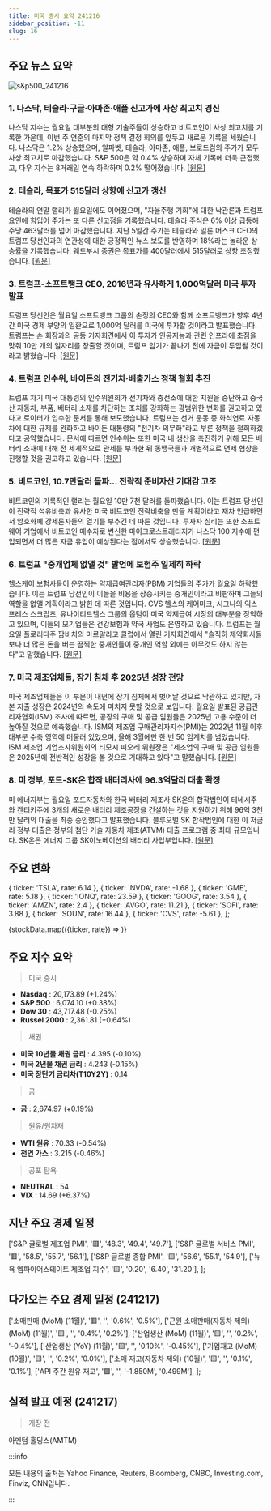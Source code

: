 ```yaml
---
title: 미국 증시 요약 241216
sidebar_position: -11
slug: 16
---
```


## 주요 뉴스 요약

![s&p500_241216](/map/241216.png)

### 1. **나스닥, 테슬라·구글·아마존·애플 신고가에 사상 최고치 경신**

나스닥 지수는 월요일 대부분의 대형 기술주들이 상승하고 비트코인이 사상 최고치를 기록한 가운데, 이번 주 연준의 마지막 정책 결정 회의를 앞두고 새로운 기록을 세웠습니다. 나스닥은 1.2% 상승했으며, 알파벳, 테슬라, 아마존, 애플, 브로드컴의 주가가 모두 사상 최고치로 마감했습니다. S&P 500은 약 0.4% 상승하며 자체 기록에 더욱 근접했고, 다우 지수는 8거래일 연속 하락하며 0.2% 떨어졌습니다. [[원문]](https://finance.yahoo.com/news/live/stock-market-today-nasdaq-soars-to-record-as-tesla-google-amazon-apple-hit-fresh-highs-210100728.html)

### 2. **테슬라, 목표가 515달러 상향에 신고가 갱신**

테슬라의 연말 랠리가 월요일에도 이어졌으며, "자율주행 기회"에 대한 낙관론과 트럼프 요인에 힘입어 주가는 또 다른 신고점을 기록했습니다. 테슬라 주식은 6% 이상 급등해 주당 463달러를 넘어 마감했습니다. 지난 5일간 주가는 테슬라와 일론 머스크 CEO의 트럼프 당선인과의 연관성에 대한 긍정적인 뉴스 보도를 반영하며 18%라는 놀라운 상승률을 기록했습니다. 웨드부시 증권은 목표가를 400달러에서 515달러로 상향 조정했습니다. [[원문]](https://finance.yahoo.com/news/tesla-stock-booms-to-new-high-as-analyst-ups-price-target-to-515-201002356.html)

### 3. **트럼프-소프트뱅크 CEO, 2016년과 유사하게 1,000억달러 미국 투자 발표**

트럼프 당선인은 월요일 소프트뱅크 그룹의 손정의 CEO와 함께 소프트뱅크가 향후 4년간 미국 경제 부양의 일환으로 1,000억 달러를 미국에 투자할 것이라고 발표했습니다. 트럼프는 손 회장과의 공동 기자회견에서 이 투자가 인공지능과 관련 인프라에 초점을 맞춰 10만 개의 일자리를 창출할 것이며, 트럼프 임기가 끝나기 전에 자금이 투입될 것이라고 밝혔습니다. [[원문]](https://www.reuters.com/business/finance/softbank-ceo-announce-100-bln-investment-us-during-visit-trump-cnbc-reports-2024-12-16/)

### 4. **트럼프 인수위, 바이든의 전기차·배출가스 정책 철회 추진**

트럼프 차기 미국 대통령의 인수위원회가 전기차와 충전소에 대한 지원을 중단하고 중국산 자동차, 부품, 배터리 소재를 차단하는 조치를 강화하는 광범위한 변화를 권고하고 있다고 로이터가 입수한 문서를 통해 보도했습니다. 트럼프는 선거 운동 중 화석연료 자동차에 대한 규제를 완화하고 바이든 대통령의 "전기차 의무화"라고 부른 정책을 철회하겠다고 공약했습니다. 문서에 따르면 인수위는 또한 미국 내 생산을 촉진하기 위해 모든 배터리 소재에 대해 전 세계적으로 관세를 부과한 뒤 동맹국들과 개별적으로 면제 협상을 진행할 것을 권고하고 있습니다. [[원문]](https://www.reuters.com/business/autos-transportation/trump-transition-team-plans-sweeping-rollback-biden-ev-emissions-policies-2024-12-16/)

### 5. **비트코인, 10.7만달러 돌파... 전략적 준비자산 기대감 고조**

비트코인의 기록적인 랠리는 월요일 10만 7천 달러를 돌파했습니다. 이는 트럼프 당선인이 전략적 석유비축과 유사한 미국 비트코인 전략비축을 만들 계획이라고 재차 언급하면서 암호화폐 강세론자들의 열기를 부추긴 데 따른 것입니다. 투자자 심리는 또한 소프트웨어 기업에서 비트코인 매수자로 변신한 마이크로스트래티지가 나스닥 100 지수에 편입되면서 더 많은 자금 유입이 예상된다는 점에서도 상승했습니다. [[원문]](https://www.reuters.com/markets/currencies/bitcoin-powers-above-105000-first-time-2024-12-15/)

### 6. **트럼프 "중개업체 없앨 것" 발언에 보험주 일제히 하락**

헬스케어 보험사들이 운영하는 약제급여관리자(PBM) 기업들의 주가가 월요일 하락했습니다. 이는 트럼프 당선인이 이들을 비용을 상승시키는 중개인이라고 비판하며 그들의 역할을 없앨 계획이라고 밝힌 데 따른 것입니다. CVS 헬스의 케어마크, 시그나의 익스프레스 스크립츠, 유나이티드헬스 그룹의 옵텀이 미국 약제급여 시장의 대부분을 장악하고 있으며, 이들의 모기업들은 건강보험과 약국 사업도 운영하고 있습니다. 트럼프는 월요일 플로리다주 팜비치의 마르알라고 클럽에서 열린 기자회견에서 "솔직히 제약회사들보다 더 많은 돈을 버는 끔찍한 중개인들이 중개인 역할 외에는 아무것도 하지 않는다"고 말했습니다. [[원문]](https://www.reuters.com/business/healthcare-pharmaceuticals/insurer-stocks-fall-after-trump-says-were-going-knock-out-middleman-2024-12-16/)

### 7. **미국 제조업체들, 장기 침체 후 2025년 성장 전망**

미국 제조업체들은 이 부문이 내년에 장기 침체에서 벗어날 것으로 낙관하고 있지만, 자본 지출 성장은 2024년의 속도에 미치지 못할 것으로 보입니다. 월요일 발표된 공급관리자협회(ISM) 조사에 따르면, 공장의 구매 및 공급 임원들은 2025년 고용 수준이 더 높아질 것으로 예측했습니다. ISM의 제조업 구매관리자지수(PMI)는 2022년 11월 이후 대부분 수축 영역에 머물러 있었으며, 올해 3월에만 한 번 50 임계치를 넘었습니다. ISM 제조업 기업조사위원회의 티모시 피오레 위원장은 "제조업의 구매 및 공급 임원들은 2025년에 전반적인 성장을 볼 것으로 기대하고 있다"고 말했습니다. [[원문]](https://www.reuters.com/markets/us/us-manufacturers-predict-growth-2025-after-prolonged-slump-2024-12-16/)

### 8. **미 정부, 포드-SK온 합작 배터리사에 96.3억달러 대출 확정**

미 에너지부는 월요일 포드자동차와 한국 배터리 제조사 SK온의 합작법인이 테네시주와 켄터키주에 3개의 새로운 배터리 제조공장을 건설하는 것을 지원하기 위해 96억 3천만 달러의 대출을 최종 승인했다고 발표했습니다. 블루오벌 SK 합작법인에 대한 이 저금리 정부 대출은 정부의 첨단 기술 자동차 제조(ATVM) 대출 프로그램 중 최대 규모입니다. SK온은 에너지 그룹 SK이노베이션의 배터리 사업부입니다. [[원문]](https://www.reuters.com/business/autos-transportation/us-finalizes-963-billion-loan-ford-sk-joint-battery-venture-2024-12-16/)

## 주요 변화

  { ticker: 'TSLA', rate: 6.14 },
  { ticker: 'NVDA', rate: -1.68 },
  { ticker: 'GME', rate: 5.18 },
  { ticker: 'IONQ', rate: 23.59 },
  { ticker: 'GOOG', rate: 3.54 },
  { ticker: 'AMZN', rate: 2.4 },
  { ticker: 'AVGO', rate: 11.21 },
  { ticker: 'SOFI', rate: 3.88 },
  { ticker: 'SOUN', rate: 16.44 },
  { ticker: 'CVS', rate: -5.61 },
];

{stockData.map(({ticker, rate}) => <StockCardMini key={ticker} ticker={ticker} rate={rate}></StockCardMini>)}

## 주요 지수 요약

> 미국 증시

- **Nasdaq** : 20,173.89 (+1.24%)
- **S&P 500** : 6,074.10 (+0.38%)
- **Dow 30** : 43,717.48 (-0.25%)
- **Russel 2000** : 2,361.81 (+0.64%)

> 채권

- **미국 10년물 채권 금리** : 4.395 (-0.10%)
- **미국 2년물 채권 금리** : 4.243 (-0.15%)
- **미국 장단기 금리차(T10Y2Y)** : 0.14

> 금

- **금** : 2,674.97 (+0.19%)

> 원유/원자재

- **WTI 원유** : 70.33 (-0.54%)
- **천연 가스** : 3.215 (-0.46%)

> 공포 탐욕

- **NEUTRAL** : 54
- **VIX** : 14.69 (+6.37%)

## 지난 주요 경제 일정

  ['S&P 글로벌 제조업 PMI', '🟥', '48.3', '49.4', '49.7'],
  ['S&P 글로벌 서비스 PMI', '🟥', '58.5', '55.7', '56.1'],
  ['S&P 글로벌 종합 PMI', '🟨', '56.6', '55.1', '54.9'],
  ['뉴욕 엠파이어스테이트 제조업 지수', '🟨', '0.20', '6.40', '31.20'],
];

<EconomicCalendar data={eventsData} />

## 다가오는 주요 경제 일정 (241217)

  ['소매판매 (MoM) (11월)', '🟥', '', '0.6%', '0.5%'],
  ['근원 소매판매(자동차 제외) (MoM) (11월)', '🟨', '', '0.4%', '0.2%'],
  ['산업생산 (MoM) (11월)', '🟨', '', '0.2%', '-0.4%'],
  ['산업생산 (YoY) (11월)', '🟨', '', '0.10%', '-0.45%'],
  ['기업재고 (MoM) (10월)', '🟨', '', '0.2%', '0.0%'],
  ['소매 재고(자동차 제외) (10월)', '🟨', '', '0.1%', '0.1%'],
  ['API 주간 원유 재고', '🟩', '', '-1.850M', '0.499M'],
];

<EconomicCalendar data={nextEventsData} />

## 실적 발표 예정 (241217)

> 개장 전

아멘텀 홀딩스(AMTM)

:::info

모든 내용의 출처는 Yahoo Finance, Reuters, Bloomberg, CNBC, Investing.com, Finviz, CNN입니다.

:::
